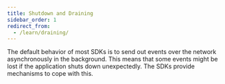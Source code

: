 ```yaml
---
title: Shutdown and Draining
sidebar_order: 1
redirect_from:
  - /learn/draining/
---
```


The default behavior of most SDKs is to send out events over the network
asynchronously in the background. This means that some events might be lost if
the application shuts down unexpectedly. The SDKs provide mechanisms to cope
with this.

<PlatformContent includePath="configuration/drain-example" />

